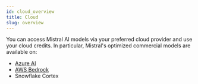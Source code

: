 ```yaml
---
id: cloud_overview
title: Cloud
slug: overview
---
```


You can access Mistral AI models via your preferred cloud provider and use your cloud credits.
In particular, Mistral's optimized commercial models are available on:

- [Azure AI](../azure)
- [AWS Bedrock](../aws)
- Snowflake Cortex

